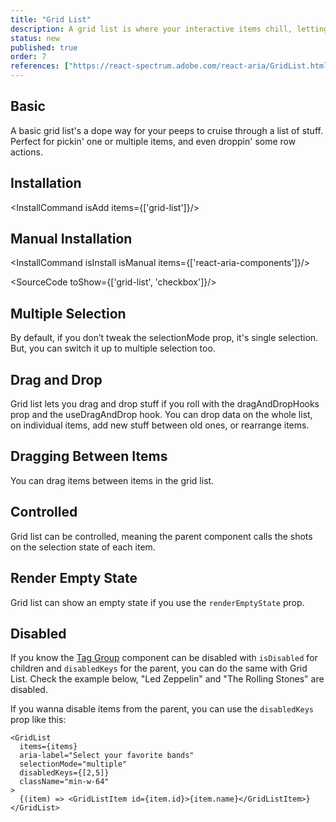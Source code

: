 ```yaml
---
title: "Grid List"
description: A grid list is where your interactive items chill, letting you navigate with your keyboard, pick one or multiple, and even drop some row actions.
status: new
published: true
order: 7
references: ["https://react-spectrum.adobe.com/react-aria/GridList.html#props"]
---
```


## Basic
A basic grid list's a dope way for your peeps to cruise through a list of stuff. Perfect for pickin' one or multiple items, and even droppin' some row actions.
<How minW72 toUse="collections/grid-list-demo" />

## Installation
<InstallCommand isAdd items={['grid-list']}/>


## Manual Installation

<InstallCommand isInstall isManual items={['react-aria-components']}/>

<SourceCode toShow={['grid-list', 'checkbox']}/>

## Multiple Selection
By default, if you don’t tweak the selectionMode prop, it's single selection. But, you can switch it up to multiple selection too.
<How minW72 toUse="collections/grid-list-multiple-demo" />

## Drag and Drop
Grid list lets you drag and drop stuff if you roll with the dragAndDropHooks prop and the useDragAndDrop hook. You can drop data on the whole list, on individual items, add new stuff between old ones, or rearrange items.
<How minW72 toUse="collections/grid-list-drag-demo" />

## Dragging Between Items
You can drag items between items in the grid list.
<How withNoPadding isCenter={false} toUse="collections/grid-list-drag-between-item-demo" />

## Controlled
Grid list can be controlled, meaning the parent component calls the shots on the selection state of each item.
<How minW72 toUse="collections/grid-list-controlled-demo" />

## Render Empty State
Grid list can show an empty state if you use the `renderEmptyState` prop.
<How minW72 toUse="collections/grid-list-render-empty-state-demo" />

## Disabled
If you know the [Tag Group](/docs/components/collections/tag-group) component can be disabled with `isDisabled` for children and `disabledKeys` for the parent, you can do the same with Grid List. Check the example below, "Led Zeppelin" and "The Rolling Stones" are disabled.
<How minW72 toUse="collections/grid-list-disabled-demo" />

If you wanna disable items from the parent, you can use the `disabledKeys` prop like this:
```tsx {5}
<GridList
  items={items}
  aria-label="Select your favorite bands"
  selectionMode="multiple"
  disabledKeys={[2,5]}
  className="min-w-64"
>
  {(item) => <GridListItem id={item.id}>{item.name}</GridListItem>}
</GridList>
```
